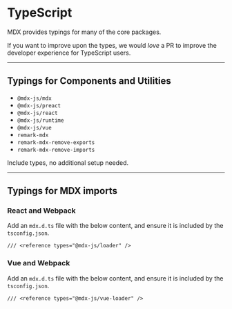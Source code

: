 # TypeScript

MDX provides typings for many of the core packages.

If you want to improve upon the types, we would _love_ a PR to
improve the developer experience for TypeScript users.

---

## Typings for Components and Utilities

- `@mdx-js/mdx`
- `@mdx-js/preact`
- `@mdx-js/react`
- `@mdx-js/runtime`
- `@mdx-js/vue`
- `remark-mdx`
- `remark-mdx-remove-exports`
- `remark-mdx-remove-imports`

Include types, no additional setup needed.

---

## Typings for MDX imports

### React and Webpack

Add an `mdx.d.ts` file with the below content, and ensure it is included by the `tsconfig.json`.

```tsx
/// <reference types="@mdx-js/loader" />
```

### Vue and Webpack

Add an `mdx.d.ts` file with the below content, and ensure it is included by the `tsconfig.json`.

```tsx
/// <reference types="@mdx-js/vue-loader" />
```
